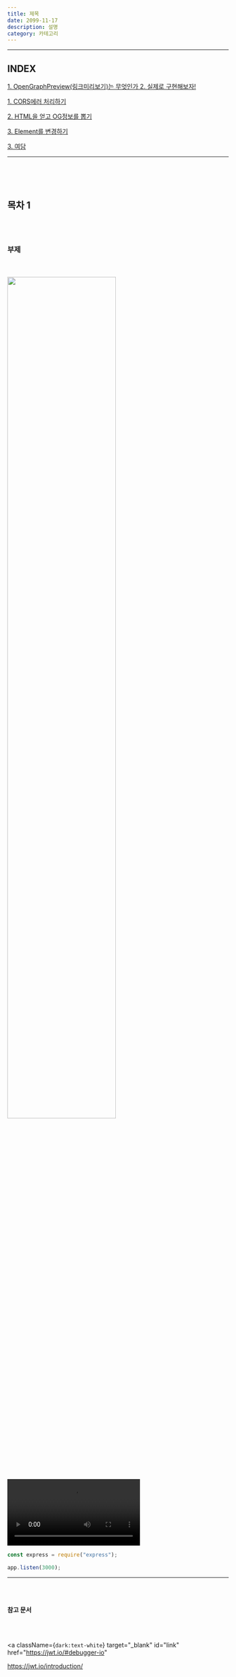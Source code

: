 ---
title: 제목
date: 2099-11-17
description: 설명
category: 카테고리
---

---

<div className="mokcha">
  <div className="mokcha-container">
    <h2>INDEX</h2>
    <a href="#1" className="mokcha-container__list">
      1. OpenGraphPreview(링크미리보기)는 무엇인가
    </a>
    <a href="#2" className="mokcha-container__list">
      2. 실제로 구현해보자!
      <p>1. CORS에러 처리하기</p>
      <p>2. HTML을 얻고 OG정보를 뽑기</p>
      <p>3. Element를 변경하기</p>
    </a>
    <a href="#3" className="mokcha-container__list">
      3. 여담
    </a>
  </div>
</div>

---

<h2 id="1"></h2>

<br></br>

<h2 id="1" className={`dark:text-white text-center`}>
  목차 1
</h2>

<br></br>

<h3 className={`dark:text-white`}>부제</h3>
<br></br>

<div className={`flex justify-center`}>
  <img
    src="https://user-images.githubusercontent.com/75124028/212909802-c69cce05-5c0b-4794-a9d0-f6cdefe20f1b.PNG"
    width="70%"
  />
</div>

<div className={`flex justify-center`}>
  <video
    controls
    width="60%"
    src="https://user-images.githubusercontent.com/75124028/197676782-09101415-3db1-421f-aa67-ebb6da0f31b0.mp4"
  ></video>
</div>

```js:app.js showLineNumbers
const express = require("express");

app.listen(3000);
```

---

<br></br>

<b>참고 문서</b>

<br></br>

<a
  className={`dark:text-white`}
  target="_blank"
  id="link"
  href="https://jwt.io/#debugger-io"
>
  https://jwt.io/introduction/
</a>
